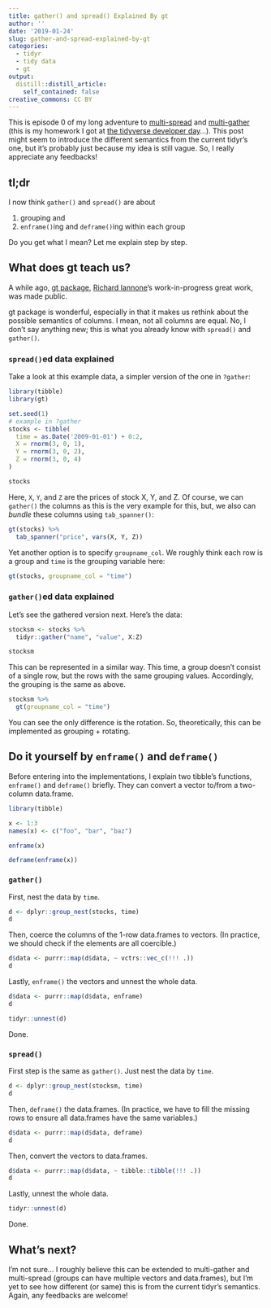 ```yaml
---
title: gather() and spread() Explained By gt
author: ''
date: '2019-01-24'
slug: gather-and-spread-explained-by-gt
categories:
  - tidyr
  - tidy data
  - gt
output:
  distill::distill_article:
    self_contained: false
creative_commons: CC BY
---
```


<style>
table {
  width: 50%;
  font-size: 80%;
}
</style>

This is episode 0 of my long adventure to [multi-spread](https://github.com/tidyverse/tidyr/issues/149) and [multi-gather](https://github.com/tidyverse/tidyr/issues/150) (this is my homework I got at [the tidyverse developer day](https://www.tidyverse.org/articles/2018/11/tidyverse-developer-day-2019/)...).
This post might seem to introduce the different semantics from the current tidyr's one, but it's probably just because my idea is still vague. So, I really appreciate any feedbacks!

## tl;dr

I now think `gather()` and `spread()` are about

1. grouping and
2. `enframe()`ing and `deframe()`ing within each group

Do you get what I mean? Let me explain step by step.

## What does gt teach us?

A while ago, [gt package](https://gt.rstudio.com/), [Richard Iannone](https://twitter.com/riannone)'s work-in-progress great work, was made public.

gt package is wonderful, especially in that it makes us rethink about the possible semantics of columns. I mean, not all columns are equal. No, I don't say anything new; this is what you already know with `spread()` and `gather()`.

### `spread()`ed data explained

Take a look at this example data, a simpler version of the one in `?gather`:

```r
library(tibble)
library(gt)

set.seed(1)
# example in ?gather
stocks <- tibble(
  time = as.Date('2009-01-01') + 0:2,
  X = rnorm(3, 0, 1),
  Y = rnorm(3, 0, 2),
  Z = rnorm(3, 0, 4)
)

stocks
```

Here, `X`, `Y`, and `Z` are the prices of stock X, Y, and Z.
Of course, we can `gather()` the columns as this is the very example for this, but, we also can *bundle* these columns using `tab_spanner()`:

```r
gt(stocks) %>%
  tab_spanner("price", vars(X, Y, Z))
```

Yet another option is to specify `groupname_col`. We roughly think each row is a group and `time` is the grouping variable here:

```r
gt(stocks, groupname_col = "time")
```

### `gather()`ed data explained

Let's see the gathered version next. Here's the data:

```r
stocksm <- stocks %>%
  tidyr::gather("name", "value", X:Z)

stocksm
```

This can be represented in a similar way. This time, a group doesn't consist of a single row, but the rows with the same grouping values. Accordingly, the grouping is the same as above.

```r
stocksm %>%
  gt(groupname_col = "time")
```

You can see the only difference is the rotation. So, theoretically, this can be implemented as grouping + rotating.

## Do it yourself by `enframe()` and `deframe()`

Before entering into the implementations, I explain two tibble's functions, `enframe()` and `deframe()` briefly. They can convert a vector to/from a two-column data.frame.

```r
library(tibble)

x <- 1:3
names(x) <- c("foo", "bar", "baz")

enframe(x)
```

```r
deframe(enframe(x))
```

### `gather()`

First, nest the data by `time`.

```r
d <- dplyr::group_nest(stocks, time)
d
```

Then, coerce the columns of the 1-row data.frames to vectors.
(In practice, we should check if the elements are all coercible.)

```r
d$data <- purrr::map(d$data, ~ vctrs::vec_c(!!! .))
d
```

Lastly, `enframe()` the vectors and unnest the whole data.

```r
d$data <- purrr::map(d$data, enframe)
d
```

```r
tidyr::unnest(d)
```

Done.

### `spread()`

First step is the same as `gather()`. Just nest the data by `time`.

```r
d <- dplyr::group_nest(stocksm, time)
d
```

Then, `deframe()` the data.frames.
(In practice, we have to fill the missing rows to ensure all data.frames have the same variables.)

```r
d$data <- purrr::map(d$data, deframe)
d
```

Then, convert the vectors to data.frames.

```r
d$data <- purrr::map(d$data, ~ tibble::tibble(!!! .))
d
```


Lastly, unnest the whole data.

```r
tidyr::unnest(d)
```

Done.

## What's next?

I'm not sure... I roughly believe this can be extended to multi-gather and multi-spread (groups can have multiple vectors and data.frames), but I'm yet to see how different (or same) this is from the current tidyr's semantics. Again, any feedbacks are welcome!
